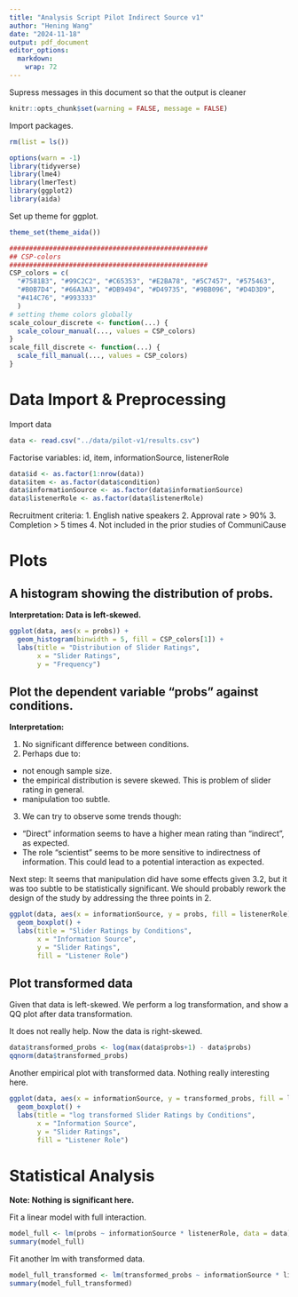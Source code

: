 ```yaml
---
title: "Analysis Script Pilot Indirect Source v1"
author: "Hening Wang"
date: "2024-11-18"
output: pdf_document
editor_options: 
  markdown: 
    wrap: 72
---
```

Supress messages in this document so that the output is cleaner
```r
knitr::opts_chunk$set(warning = FALSE, message = FALSE) 
```
Import packages.
```r
rm(list = ls())

options(warn = -1)
library(tidyverse)
library(lme4)
library(lmerTest)
library(ggplot2)
library(aida)
```

Set up theme for ggplot.

```r
theme_set(theme_aida())

##################################################
## CSP-colors
##################################################
CSP_colors = c(
  "#7581B3", "#99C2C2", "#C65353", "#E2BA78", "#5C7457", "#575463",
  "#B0B7D4", "#66A3A3", "#DB9494", "#D49735", "#9BB096", "#D4D3D9",
  "#414C76", "#993333"
  )
# setting theme colors globally
scale_colour_discrete <- function(...) {
  scale_colour_manual(..., values = CSP_colors)
}
scale_fill_discrete <- function(...) {
  scale_fill_manual(..., values = CSP_colors)
}
```

# Data Import & Preprocessing

Import data

```r
data <- read.csv("../data/pilot-v1/results.csv")
```

Factorise variables: id, item, informationSource, listenerRole

```r
data$id <- as.factor(1:nrow(data))
data$item <- as.factor(data$condition)
data$informationSource <- as.factor(data$informationSource)
data$listenerRole <- as.factor(data$listenerRole)
```

Recruitment criteria: 1. English native speakers 2. Approval rate \> 90%
3. Completion \> 5 times 4. Not included in the prior studies of
CommuniCause

# Plots

## A histogram showing the distribution of probs. 
**Interpretation: Data is left-skewed.**

```r
ggplot(data, aes(x = probs)) +
  geom_histogram(binwidth = 5, fill = CSP_colors[1]) +
  labs(title = "Distribution of Slider Ratings",
       x = "Slider Ratings",
       y = "Frequency")

```

## Plot the dependent variable "probs" against conditions.

**Interpretation:**

1. No significant difference between conditions. 
2. Perhaps due to:
  + not enough sample size.
  + the empirical distribution is severe skewed. This is problem of slider rating in general.
  + manipulation too subtle.
3. We can try to observe some trends though: 
  + "Direct" information seems to have a higher mean rating than "indirect", as expected. 
  + The role "scientist" seems to be more sensitive to indirectness of information. This could lead to a potential interaction as expected.

Next step: It seems that manipulation did have some effects given 3.2, but it was too subtle to be statistically significant. We should probably rework the design of the study by addressing the three points in 2.

```r
ggplot(data, aes(x = informationSource, y = probs, fill = listenerRole)) +
  geom_boxplot() +
  labs(title = "Slider Ratings by Conditions",
       x = "Information Source",
       y = "Slider Ratings",
       fill = "Listener Role")
```

## Plot transformed data

Given that data is left-skewed. We perform a log transformation, and
show a QQ plot after data transformation.

It does not really help. Now the data is right-skewed.

```r
data$transformed_probs <- log(max(data$probs+1) - data$probs)
qqnorm(data$transformed_probs)
```

Another empirical plot with transformed data.
Nothing really interesting here.
```r
ggplot(data, aes(x = informationSource, y = transformed_probs, fill = listenerRole)) +
  geom_boxplot() +
  labs(title = "log transformed Slider Ratings by Conditions",
       x = "Information Source",
       y = "Slider Ratings",
       fill = "Listener Role")
```

# Statistical Analysis
**Note: Nothing is significant here.** 

Fit a linear model with full interaction.
```r
model_full <- lm(probs ~ informationSource * listenerRole, data = data)
summary(model_full)

```

Fit another lm with transformed data.

```r
model_full_transformed <- lm(transformed_probs ~ informationSource * listenerRole, data = data)
summary(model_full_transformed)
```
